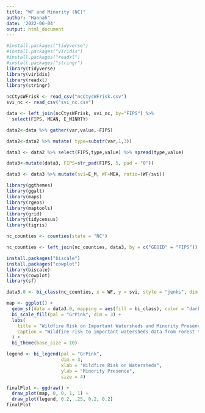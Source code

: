```yaml
---
title: "WF and Minority (NC)"
author: "Hannah"
date: '2022-06-04'
output: html_document
---
```

```r
#install.packages("tidyverse")
#install.packages("viridis")
#install.packages("readxl")
#install.packages("stringr")
library(tidyverse)
library(viridis)
library(readxl)
library(stringr)
```

```r
ncCtysWFrisk <- read_csv("ncCtysWFrisk.csv")
svi_nc <- read_csv("svi_nc.csv")
```

```r
data <- left_join(ncCtysWFrisk, svi_nc, by="FIPS") %>%
  select(FIPS, MEAN, E_MINRTY)
```

```r
data2<-data %>% gather(var,value,-FIPS)
```

```r
data2<-data2 %>% mutate( type=substr(var,1,3))
```

```r
data3 <- data2 %>% select(FIPS,type,value) %>% spread(type,value)
```

```r
data3<-mutate(data3, FIPS=str_pad(FIPS, 5, pad = "0"))
```

```r
data3 <- data3 %>% mutate(svi=E_M, WF=MEA, ratio=(WF/svi))
```

```r
library(ggthemes)
library(ggalt)
library(maps)
library(rgeos)
library(maptools)
library(grid)
library(tidycensus)
library(tigris)
```

```r
nc_counties <- counties(state = "NC")
```

```r
nc_counties <- left_join(nc_counties, data3, by = c("GEOID" = "FIPS"))
```

```r
install.packages("biscale")
install.packages("cowplot")
library(biscale)
library(cowplot)
library(sf)
```

```r
data3.0 <- bi_class(nc_counties, x = WF, y = svi, style = "jenks", dim = 3)
```

```r
map <- ggplot() +
  geom_sf(data = data3.0, mapping = aes(fill = bi_class), color = "darkgrey", size = 0.1, show.legend = FALSE) +
  bi_scale_fill(pal = "GrPink", dim = 3) +
  labs(
    title = "Wildfire Risk on Important Watersheds and Minority Presence",
    caption = "Wildfire risk to important watersheds data from Forest to Faucets (https://www.fs.fed.us/ecosystemservices/FS_Efforts/forests2faucets.shtml);\nLevel of minority presence from the Social Vulnerability Index (https://www.atsdr.cdc.gov/placeandhealth/svi/index.html)."
  ) +
  bi_theme(base_size = 10)

legend <- bi_legend(pal = "GrPink",
                    dim = 3,
                    xlab = "Wildfire Risk on Watersheds",
                    ylab = "Minority Presence",
                    size = 4)

finalPlot <- ggdraw() +
  draw_plot(map, 0, 0, 1, 1) +
  draw_plot(legend, 0.2, .25, 0.2, 0.2)
finalPlot
```